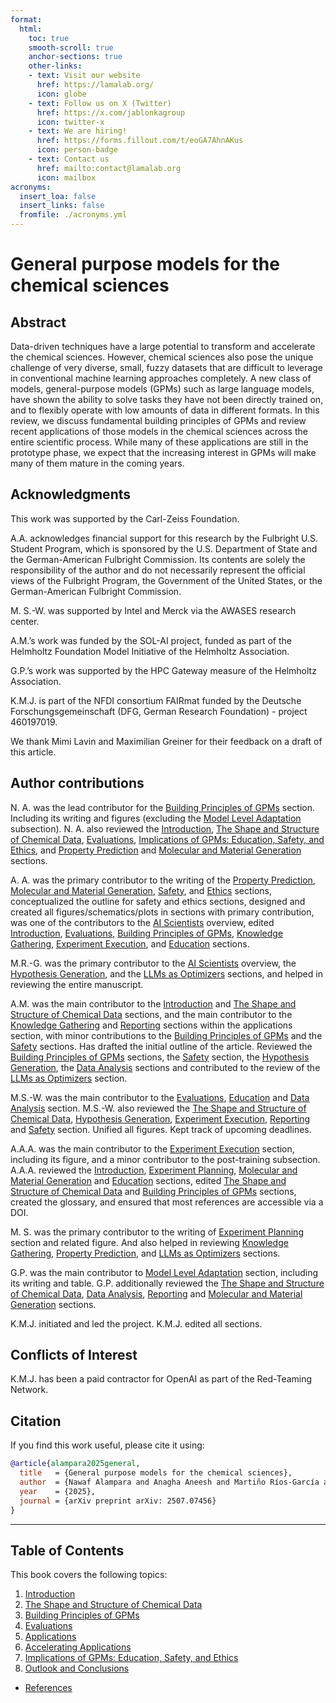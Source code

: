 ```yaml
---
format:
  html:
    toc: true
    smooth-scroll: true
    anchor-sections: true
    other-links:
    - text: Visit our website
      href: https://lamalab.org/
      icon: globe
    - text: Follow us on X (Twitter)
      href: https://x.com/jablonkagroup
      icon: twitter-x
    - text: We are hiring!
      href: https://forms.fillout.com/t/eoGA7AhnAKus
      icon: person-badge
    - text: Contact us
      href: mailto:contact@lamalab.org
      icon: mailbox
acronyms:
  insert_loa: false 
  insert_links: false  
  fromfile: ./acronyms.yml
---
```



# General purpose models for the chemical sciences {.unnumbered}

## Abstract

Data-driven techniques have a large potential to transform and accelerate the chemical sciences. 
    However, chemical sciences also pose the unique challenge of very diverse, small, fuzzy datasets that are difficult to leverage in conventional machine learning approaches completely. 
    A new class of models, general-purpose models (GPMs) such as large language models, have shown the ability to solve tasks they have not been directly trained on, and to flexibly operate with low amounts of data in different formats.
    In this review, we discuss fundamental building principles of GPMs and review recent applications of those models in the chemical sciences across the entire scientific process.
    While many of these applications are still in the prototype phase, we expect that the increasing interest in GPMs will make many of them mature in the coming years.

## Acknowledgments

This work was supported by the Carl-Zeiss Foundation. 

A.A.\ acknowledges financial support for this research by the Fulbright U.S. Student Program, which is sponsored by the U.S. Department of State and the German-American Fulbright Commission. Its contents are solely the responsibility of the author and do not necessarily represent the official views of the Fulbright Program, the Government of the United States, or the German-American Fulbright Commission. 
 
M. S.-W.\ was supported by Intel and Merck via the AWASES research center. 

A.M.'s work was funded by the SOL-AI project, funded as part of the Helmholtz Foundation Model Initiative of the Helmholtz Association. 

G.P.'s work was supported by the HPC Gateway measure of the Helmholtz Association.

K.M.J.\ is part of the NFDI consortium FAIRmat funded by the Deutsche Forschungsgemeinschaft (DFG, German Research Foundation) - project 460197019.

We thank Mimi Lavin and Maximilian Greiner for their feedback on a draft of this article.

## Author contributions

N. A. was the lead contributor for the [Building Principles of GPMs](03-architectures.qmd) section. Including its writing and figures (excluding the [Model Level Adaptation](03-architectures.qmd#sec-model_adaptation) subsection). N. A. also reviewed the [Introduction](01-introduction.qmd), [The Shape and Structure of Chemical Data](02-data_taxonomy.qmd), [Evaluations](04-evals.qmd), [Implications of GPMs: Education, Safety, and Ethics](07-safety.qmd), and [Property Prediction](06-accelerating_applications.qmd#sec-prediction) and [Molecular and Material Generation](06-accelerating_applications.qmd#sec-mol_generation) sections.

A. A. was the primary contributor to the writing of the [Property Prediction](06-accelerating_applications.qmd#sec-prediction), [Molecular and Material Generation](06-accelerating_applications.qmd#sec-mol_generation), [Safety](07-safety.qmd#sec-safety), and [Ethics](07-safety.qmd#sec-ethics) sections, conceptualized the outline for safety and ethics sections, designed and created all figures/schematics/plots in sections with primary contribution, was one of the contributors to the [AI Scientists](05-applications.qmd#sec-ai-scientists) overview, edited [Introduction](01-introduction.qmd), [Evaluations](04-evals.qmd), [Building Principles of GPMs](03-architectures.qmd), [Knowledge Gathering](05-applications.qmd#sec-information_gathering), [Experiment Execution](05-applications.qmd#sec-experiment_execution), and [Education](07-safety.qmd#sec-education) sections.

M.R.-G. was the primary contributor to the [AI Scientists](05-applications.qmd#sec-ai-scientists) overview, the [Hypothesis Generation](05-applications.qmd#sec-hypothesis), and the [LLMs as Optimizers](06-accelerating_applications.qmd#sec-llm-optimizers) sections, and helped in reviewing the entire manuscript.

A.M. was the main contributor to the [Introduction](01-introduction.qmd) and [The Shape and Structure of Chemical Data](02-data_taxonomy.qmd) sections, and the main contributor to the [Knowledge Gathering](05-applications.qmd#sec-information_gathering) and [Reporting](05-applications.qmd#sec-reporting) sections within the applications section, with minor contributions to the [Building Principles of GPMs](03-architectures.qmd) and the [Safety](07-safety.qmd#sec-safety) sections. Has drafted the initial outline of the article. Reviewed the [Building Principles of GPMs](03-architectures.qmd) sections, the [Safety](07-safety.qmd#sec-safety) section, the [Hypothesis Generation](05-applications.qmd#sec-hypothesis), the [Data Analysis](05-applications.qmd#sec-data_analysis) sections and contributed to the review of the [LLMs as Optimizers](06-accelerating_applications.qmd#sec-llm-optimizers) section.

M.S.-W. was the main contributor to the [Evaluations](04-evals.qmd), [Education](07-safety.qmd#sec-education) and [Data Analysis](05-applications.qmd#sec-data_analysis) section. M.S.-W. also reviewed the [The Shape and Structure of Chemical Data](02-data_taxonomy.qmd), [Hypothesis Generation](05-applications.qmd#sec-hypothesis), [Experiment Execution](05-applications.qmd#sec-experiment_execution), [Reporting](05-applications.qmd#sec-reporting) and [Safety](07-safety.qmd#sec-safety) section. Unified all figures. Kept track of upcoming deadlines.

A.A.A. was the main contributor to the [Experiment Execution](05-applications.qmd#sec-experiment_execution) section, including its figure, and a minor contributor to the post-training subsection. A.A.A. reviewed the [Introduction](01-introduction.qmd), [Experiment Planning](05-applications.qmd#sec-planning), [Molecular and Material Generation](06-accelerating_applications.qmd#sec-mol_generation) and [Education](07-safety.qmd#sec-education) sections, edited [The Shape and Structure of Chemical Data](02-data_taxonomy.qmd) and [Building Principles of GPMs](03-architectures.qmd) sections, created the glossary, and ensured that most references are accessible via a DOI.

M. S. was the primary contributor to the writing of [Experiment Planning](05-applications.qmd#sec-planning) section and related figure. And also helped in reviewing [Knowledge Gathering](05-applications.qmd#sec-information_gathering), [Property Prediction](06-accelerating_applications.qmd#sec-prediction), and [LLMs as Optimizers](06-accelerating_applications.qmd#sec-llm-optimizers) sections.

G.P. was the main contributor to [Model Level Adaptation](03-architectures.qmd#sec-model_adaptation) section, including its writing and table. G.P. additionally reviewed the [The Shape and Structure of Chemical Data](02-data_taxonomy.qmd), [Data Analysis](05-applications.qmd#sec-data_analysis), [Reporting](05-applications.qmd#sec-reporting) and [Molecular and Material Generation](06-accelerating_applications.qmd#sec-mol_generation) sections.

K.M.J. initiated and led the project. K.M.J. edited all sections. 

## Conflicts of Interest
K.M.J.\ has been a paid contractor for OpenAI as part of the Red-Teaming Network.

## Citation

If you find this work useful, please cite it using:

```bibtex
@article{alampara2025general,
  title   = {General purpose models for the chemical sciences},
  author  = {Nawaf Alampara and Anagha Aneesh and Martiño Ríos-García and Adrian Mirza and Mara Schilling-Wilhelmi and Ali Asghar Aghajani and Meiling Sun and Gordan Prastalo and Kevin Maik Jablonka},
  year    = {2025},
  journal = {arXiv preprint arXiv: 2507.07456}
}
```

---

## Table of Contents

This book covers the following topics:

1. [Introduction](01-introduction.qmd)
2. [The Shape and Structure of Chemical Data](02-data_taxonomy.qmd)
3. [Building Principles of GPMs](03-architectures.qmd)
4. [Evaluations](04-evals.qmd)
5. [Applications](05-applications.qmd)
6. [Accelerating Applications](06-accelerating_applications.qmd)
7. [Implications of GPMs: Education, Safety, and Ethics](07-safety.qmd)
8. [Outlook and Conclusions](08-outlook_conclusions.qmd)
-  [References](09-references.qmd)
